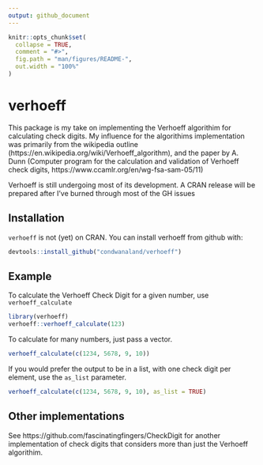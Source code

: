 ```yaml
---
output: github_document
---
```


<!-- README.md is generated from README.Rmd. Please edit that file -->

```r
knitr::opts_chunk$set(
  collapse = TRUE,
  comment = "#>",
  fig.path = "man/figures/README-",
  out.width = "100%"
)
```

# verhoeff

This package is my take on implementing the Verhoeff algorithim for calculating check digits. 
My influence for the algorithims implementation was primarily from the wikipedia outline (https://en.wikipedia.org/wiki/Verhoeff_algorithm), and the paper by A. Dunn (Computer program for the calculation and validation of Verhoeff check digits, https://www.ccamlr.org/en/wg-fsa-sam-05/11)

Verhoeff is still undergoing most of its development. A CRAN release will be prepared after I've burned through most of the GH issues

## Installation

`verhoeff` is not (yet) on CRAN. You can install verhoeff from github with:

```r
devtools::install_github("condwanaland/verhoeff")
```

## Example

To calculate the Verhoeff Check Digit for a given number, use `verhoeff_calculate`

```r
library(verhoeff)
verhoeff::verhoeff_calculate(123)
```

To calculate for many numbers, just pass a vector.

```r
verhoeff_calculate(c(1234, 5678, 9, 10))
```

If you would prefer the output to be in a list, with one check digit per element, use the `as_list` parameter.

```r
verhoeff_calculate(c(1234, 5678, 9, 10), as_list = TRUE)
```


## Other implementations

See https://github.com/fascinatingfingers/CheckDigit for another implementation of check digits that considers more than just the Verhoeff algorithim.
